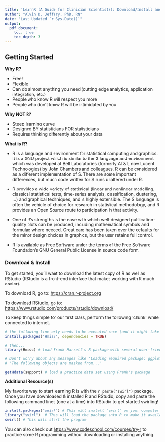 ```yaml
---
title: 'LearnR (A Guide for Clinician Scientists): Download/Install and Set-Up'
author: "Alvin D. Jeffery, PhD, RN"
date: "Last Updated `r Sys.Date()`"
output:
  pdf_document:
    toc: true
    toc_depth: 3
---
```


## Getting Started

**Why R?**

* Free!
* Flexible
* Can do almost anything you need (cutting edge analytics, application integration, etc.)
* People who know R will respect you more
* People who don't know R will be intimidated by you

**Why NOT R?**

* Steep learning curve
* Designed BY statisticians FOR statisticians
* Requires thinking differently about your data

**What is R?**

* R is a language and environment for statistical computing and graphics. It is a GNU project which is similar to the S language and environment which was developed at Bell Laboratories (formerly AT&T, now Lucent Technologies) by John Chambers and colleagues. R can be considered as a different implementation of S. There are some important differences, but much code written for S runs unaltered under R.  

* R provides a wide variety of statistical (linear and nonlinear modelling, classical statistical tests, time-series analysis, classification, clustering, …) and graphical techniques, and is highly extensible. The S language is often the vehicle of choice for research in statistical methodology, and R provides an Open Source route to participation in that activity.  

* One of R’s strengths is the ease with which well-designed publication-quality plots can be produced, including mathematical symbols and formulae where needed. Great care has been taken over the defaults for the minor design choices in graphics, but the user retains full control.  

* R is available as Free Software under the terms of the Free Software Foundation’s GNU General Public License in source code form.  

\newpage
### Download & Install

To get started, you'll want to download the latest copy of R as well as RStudio (RStudio is a front-end interface that makes working with R much easier).  

To download R, go to: <https://cran.r-project.org> 

To download RStudio, go to: <https://www.rstudio.com/products/rstudio/download/> 

To keep things simple for our first class, perform the following 'chunk' while connected to internet.  

```r
# the following line only needs to be executed once (and it might take a few minutes)
install.packages('Hmisc', dependencies = TRUE) 

# then...
library(Hmisc) # load Frank Harrell's R package with several user-friendly functions

# Don't worry about any messages like 'Loading required package: ggplot2' or like 
# 'The following objects are masked from...'

getHdata(support) # load a practice data set using Frank's package
```

**Additional Resource(s)**

My favorite way to start learning R is with the `r paste("swirl")` package.  Once you have downloaded & installed R and RStudio, copy and paste the following command lines (one at a time) into RStudio to get started swirling!  

```r
install.packages("swirl") # This will install 'swirl' on your computer
library("swirl")  # This will load the package into R to make it available
swirl() # This will start the program
```

You can also check out <https://www.codeschool.com/courses/try-r> to practice some R programming without downloading or installing anything.  


